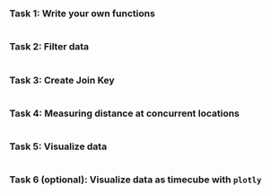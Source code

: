 ### Task 1: Write your own functions

```r

```

### Task 2: Filter data

```r

```

### Task 3: Create Join Key

```r

```

### Task 4: Measuring distance at concurrent locations

```r

```

### Task 5: Visualize data

```r

```

### Task 6 (optional): Visualize data as timecube with `plotly`

```r

```

